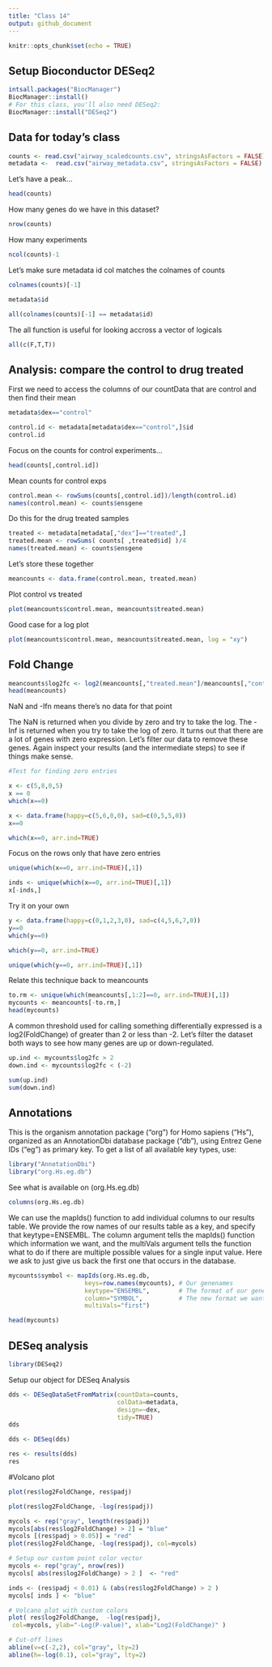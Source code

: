 ```yaml
---
title: "Class 14"
output: github_document
---
```


```r
knitr::opts_chunk$set(echo = TRUE)
```
 
## Setup Bioconductor DESeq2


```r
intsall.packages("BiocManager")
BiocManager::install()
# For this class, you'll also need DESeq2:
BiocManager::install("DESeq2")
```


## Data for today's class
```r
counts <- read.csv("airway_scaledcounts.csv", stringsAsFactors = FALSE)
metadata <-  read.csv("airway_metadata.csv", stringsAsFactors = FALSE)

```

Let's have a peak...

```r
head(counts)
```


How many genes do we have in this dataset?

```r
nrow(counts)
```

How many experiments 
```r
ncol(counts)-1
```


Let's make sure metadata id col matches the colnames of counts

```r
colnames(counts)[-1]
```

```r
metadata$id
```


```r
all(colnames(counts)[-1] == metadata$id)
```

The all function is useful for looking accross a vector of logicals

```r
all(c(F,T,T))
```



## Analysis: compare the control to drug treated

First we need to access the columns of our countData that are control and then find their mean

```r
metadata$dex=="control"
```
```r
control.id <- metadata[metadata$dex=="control",]$id
control.id
```

Focus on the counts for control experiments...
```r
head(counts[,control.id])
```

Mean counts for control exps
```r
control.mean <- rowSums(counts[,control.id])/length(control.id)
names(control.mean) <- counts$ensgene
```

Do this for the drug treated samples

```r
treated <- metadata[metadata[,"dex"]=="treated",]
treated.mean <- rowSums( counts[ ,treated$id] )/4 
names(treated.mean) <- counts$ensgene
```

Let's store these together

```r
meancounts <- data.frame(control.mean, treated.mean)
```

Plot control vs treated

```r
plot(meancounts$control.mean, meancounts$treated.mean)
```



Good case for a log plot

```r
plot(meancounts$control.mean, meancounts$treated.mean, log = "xy")
```




## Fold Change

```r
meancounts$log2fc <- log2(meancounts[,"treated.mean"]/meancounts[,"control.mean"])
head(meancounts)
```

NaN and -Ifn means there's no data for that point

The NaN is returned when you divide by zero and try to take the log. The -Inf is returned when you try to take the log of zero. It turns out that there are a lot of genes with zero expression. Let's filter our data to remove these genes.  Again inspect your results (and the intermediate steps) to see if things make sense.

```r
#Test for finding zero entries

x <- c(5,8,0,5)
x == 0
which(x==0)
```

```r
x <- data.frame(happy=c(5,6,0,0), sad=c(0,5,5,0))
x==0
```


```r
which(x==0, arr.ind=TRUE)
```


Focus on the rows only that have zero entries

```r
unique(which(x==0, arr.ind=TRUE)[,1])
```

```r
inds <- unique(which(x==0, arr.ind=TRUE)[,1])
x[-inds,]
```

Try it on your own
```r
y <- data.frame(happy=c(0,1,2,3,0), sad=c(4,5,6,7,0))
y==0
which(y==0)
```

```r
which(y==0, arr.ind=TRUE)
```


```r
unique(which(y==0, arr.ind=TRUE)[,1])
```

Relate this technique back to meancounts

```r
to.rm <- unique(which(meancounts[,1:2]==0, arr.ind=TRUE)[,1])
mycounts <- meancounts[-to.rm,]
head(mycounts)
```



A common threshold used for calling something differentially expressed is a log2(FoldChange) of greater than 2 or less than -2. Let’s filter the dataset both ways to see how many genes are up or down-regulated.


```r
up.ind <- mycounts$log2fc > 2
down.ind <- mycounts$log2fc < (-2)
```


```r
sum(up.ind)
sum(down.ind)
```

## Annotations
This is the organism annotation package ("org") for Homo sapiens ("Hs"), organized as an AnnotationDbi database package ("db"), using Entrez Gene IDs ("eg") as primary key. To get a list of all available key types, use:
```r
library("AnnotationDbi")
library("org.Hs.eg.db")

```

See what is available on (org.Hs.eg.db)

```r
columns(org.Hs.eg.db)
```


We can use the mapIds() function to add individual columns to our results table. We provide the row names of our results table as a key, and specify that keytype=ENSEMBL. The column argument tells the mapIds() function which information we want, and the multiVals argument tells the function what to do if there are multiple possible values for a single input value. Here we ask to just give us back the first one that occurs in the database.

```r
mycounts$symbol <- mapIds(org.Hs.eg.db,
                     keys=row.names(mycounts), # Our genenames
                     keytype="ENSEMBL",        # The format of our genenames
                     column="SYMBOL",          # The new format we want to add
                     multiVals="first")
```
```r
head(mycounts)
```


## DESeq analysis

```r
library(DESeq2)
```

Setup our object for DESeq Analysis


```r
dds <- DESeqDataSetFromMatrix(countData=counts, 
                              colData=metadata, 
                              design=~dex, 
                              tidy=TRUE)
dds
```

```r
dds <- DESeq(dds)
```

```r
res <- results(dds)
res
```


#Volcano plot

```r
plot(res$log2FoldChange, res$padj)
```




```r
plot(res$log2FoldChange, -log(res$padj))
```


```r
mycols <- rep("gray", length(res$padj))
mycols[abs(res$log2FoldChange) > 2] = "blue"
mycols [(res$padj > 0.05)] = "red"
plot(res$log2FoldChange, -log(res$padj), col=mycols)
```



```r
# Setup our custom point color vector 
mycols <- rep("gray", nrow(res))
mycols[ abs(res$log2FoldChange) > 2 ]  <- "red" 

inds <- (res$padj < 0.01) & (abs(res$log2FoldChange) > 2 )
mycols[ inds ] <- "blue"

# Volcano plot with custom colors 
plot( res$log2FoldChange,  -log(res$padj), 
 col=mycols, ylab="-Log(P-value)", xlab="Log2(FoldChange)" )

# Cut-off lines
abline(v=c(-2,2), col="gray", lty=2)
abline(h=-log(0.1), col="gray", lty=2)
```










